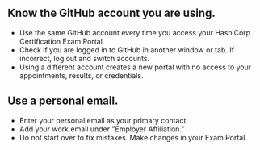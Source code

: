 <!-- Each "## Heading Two" section in this document will be used to populate a card -->

## Know the GitHub account you are using.

- Use the same GitHub account every time you access your HashiCorp Certification Exam Portal.
- Check if you are logged in to GitHub in another window or tab. If incorrect, log out and switch accounts. 
- Using a different account creates a new portal with no access to your appointments, results, or credentials. 

## Use a personal email. 

- Enter your personal email as your primary contact. 
- Add your work email under "Employer Affiliation."
- Do not start over to fix mistakes. Make changes in your Exam Portal.

<Tooltip
    title="Your HashiCorp certification is your personal achievement."
    description="You can use it throughout your career. Use your personal email address to keep access to your credentials, even if you change jobs."
/>